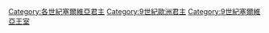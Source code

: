[[Category:各世紀塞爾維亞君主|Category:各世紀塞爾維亞君主]]
[[Category:9世紀歐洲君主|Category:9世紀歐洲君主]]
[[Category:9世紀塞爾維亞王室|Category:9世紀塞爾維亞王室]]
